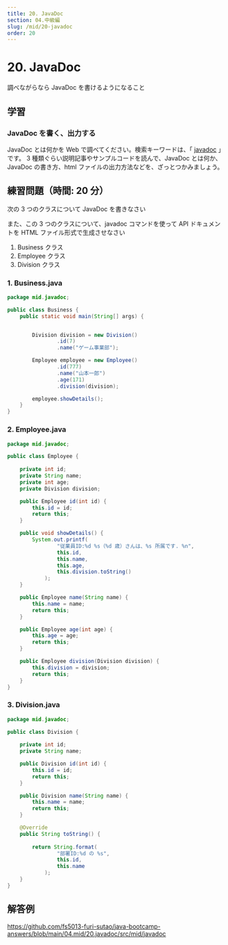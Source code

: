 ```yaml
---
title: 20. JavaDoc
section: 04.中級編
slug: /mid/20-javadoc
order: 20
---
```


# 20. JavaDoc

<p className="goal">調べながらなら JavaDoc を書けるようになること</p>

## 学習

### JavaDoc を書く、出力する

JavaDoc とは何かを Web で調べてください。検索キーワードは、「 [javadoc](https://www.google.com/search?q=javadoc) 」です。
3 種類ぐらい説明記事やサンプルコードを読んで、JavaDoc とは何か、JavaDoc の書き方、html ファイルの出力方法などを、ざっとつかみましょう。

## 練習問題（時間: 20 分）

次の 3 つのクラスについて JavaDoc を書きなさい

また、この 3 つのクラスについて、javadoc コマンドを使って API ドキュメントを HTML ファイル形式で生成させなさい

1. Business クラス
2. Employee クラス
3. Division クラス

### 1. Business.java

```java
package mid.javadoc;

public class Business {
    public static void main(String[] args) {


        Division division = new Division()
                .id(7)
                .name("ゲーム事業部");

        Employee employee = new Employee()
                .id(777)
                .name("山本一郎")
                .age(171)
                .division(division);

        employee.showDetails();
    }
}

```

### 2. Employee.java

```java
package mid.javadoc;

public class Employee {
    
    private int id;
    private String name;
    private int age;
    private Division division;

    public Employee id(int id) {
        this.id = id;
        return this;
    }

    public void showDetails() {
        System.out.printf(
                "従業員ID:%d %s（%d 歳）さんは、%s 所属です. %n",
                this.id,
                this.name,
                this.age,
                this.division.toString()
            );
    }

    public Employee name(String name) {
        this.name = name;
        return this;
    }

    public Employee age(int age) {
        this.age = age;
        return this;
    }

    public Employee division(Division division) {
        this.division = division;
        return this;
    }
}
```

### 3. Division.java

```java
package mid.javadoc;

public class Division {
    
    private int id;
    private String name;

    public Division id(int id) {
        this.id = id;
        return this;
    }

    public Division name(String name) {
        this.name = name;
        return this;
    }

    @Override
    public String toString() {
        
        return String.format(
                "部署ID:%d の %s",
                this.id,
                this.name
            );
    }
}
```

## 解答例

https://github.com/fs5013-furi-sutao/java-bootcamp-answers/blob/main/04.mid/20.javadoc/src/mid/javadoc
